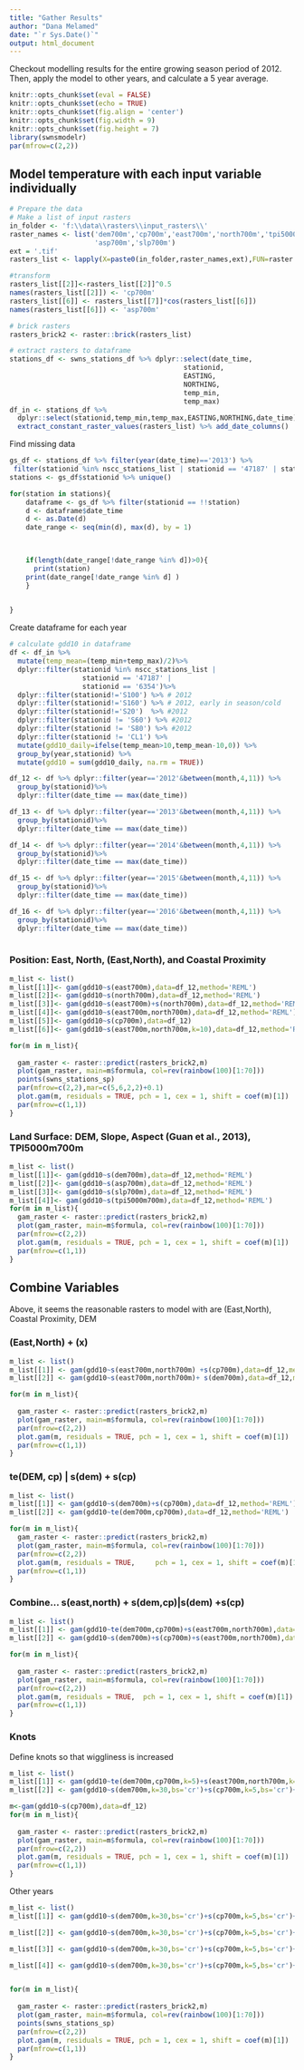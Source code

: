 ```yaml
---
title: "Gather Results"
author: "Dana Melamed"
date: "`r Sys.Date()`"
output: html_document
---
```


Checkout modelling results for the entire growing season period of 2012.
Then, apply the model to other years, and calculate a 5 year average.

```r
knitr::opts_chunk$set(eval = FALSE)
knitr::opts_chunk$set(echo = TRUE)
knitr::opts_chunk$set(fig.align = 'center')
knitr::opts_chunk$set(fig.width = 9)
knitr::opts_chunk$set(fig.height = 7)
library(swnsmodelr)
par(mfrow=c(2,2))
```

## Model temperature with each input variable individually

```r
# Prepare the data
# Make a list of input rasters
in_folder <- 'f:\\data\\rasters\\input_rasters\\'
raster_names <- list('dem700m','cp700m','east700m','north700m','tpi5000m700m',
                     'asp700m','slp700m')
ext = '.tif'
rasters_list <- lapply(X=paste0(in_folder,raster_names,ext),FUN=raster::raster)

#transform
rasters_list[[2]]<-rasters_list[[2]]^0.5
names(rasters_list[[2]]) <- 'cp700m'
rasters_list[[6]] <- rasters_list[[7]]*cos(rasters_list[[6]])
names(rasters_list[[6]]) <- 'asp700m'

# brick rasters
rasters_brick2 <- raster::brick(rasters_list)

# extract rasters to dataframe
stations_df <- swns_stations_df %>% dplyr::select(date_time,
                                           stationid,
                                           EASTING,
                                           NORTHING,
                                           temp_min,
                                           temp_max)
df_in <- stations_df %>% 
  dplyr::select(stationid,temp_min,temp_max,EASTING,NORTHING,date_time) %>%
  extract_constant_raster_values(rasters_list) %>% add_date_columns()
```

Find missing data
```r
gs_df <- stations_df %>% filter(year(date_time)=='2013') %>%
 filter(stationid %in% nscc_stations_list | stationid == '47187' | stationid =='6354')
stations <- gs_df$stationid %>% unique()

for(station in stations){
    dataframe <- gs_df %>% filter(stationid == !!station)
    d <- dataframe$date_time 
    d <- as.Date(d)
    date_range <- seq(min(d), max(d), by = 1) 


    
    if(length(date_range[!date_range %in% d])>0){
      print(station)
    print(date_range[!date_range %in% d] )
    }
    

}
```



Create dataframe for each year
```r

# calculate gdd10 in dataframe
df <- df_in %>%
  mutate(temp_mean=(temp_min+temp_max)/2)%>%
  dplyr::filter(stationid %in% nscc_stations_list |
                  stationid == '47187' |
                  stationid == '6354')%>%
  dplyr::filter(stationid!='S100') %>% # 2012
  dplyr::filter(stationid!='S160') %>% # 2012, early in season/cold
  dplyr::filter(stationid!='S20')  %>% #2012
  dplyr::filter(stationid != 'S60') %>% #2012
  dplyr::filter(stationid != 'S80') %>% #2012
  dplyr::filter(stationid != 'CL1') %>%
  mutate(gdd10_daily=ifelse(temp_mean>10,temp_mean-10,0)) %>%
  group_by(year,stationid) %>%
  mutate(gdd10 = sum(gdd10_daily, na.rm = TRUE))

df_12 <- df %>% dplyr::filter(year=='2012'&between(month,4,11)) %>%
  group_by(stationid)%>%
  dplyr::filter(date_time == max(date_time))

df_13 <- df %>% dplyr::filter(year=='2013'&between(month,4,11)) %>%
  group_by(stationid)%>%
  dplyr::filter(date_time == max(date_time))

df_14 <- df %>% dplyr::filter(year=='2014'&between(month,4,11)) %>%
  group_by(stationid)%>%
  dplyr::filter(date_time == max(date_time))

df_15 <- df %>% dplyr::filter(year=='2015'&between(month,4,11)) %>%
  group_by(stationid)%>%
  dplyr::filter(date_time == max(date_time))

df_16 <- df %>% dplyr::filter(year=='2016'&between(month,4,11)) %>%
  group_by(stationid)%>%
  dplyr::filter(date_time == max(date_time))
  
```

### Position: East, North, (East,North), and Coastal Proximity

```r
m_list <- list()
m_list[[1]]<- gam(gdd10~s(east700m),data=df_12,method='REML')
m_list[[2]]<- gam(gdd10~s(north700m),data=df_12,method='REML')
m_list[[3]]<- gam(gdd10~s(east700m)+s(north700m),data=df_12,method='REML')
m_list[[4]]<- gam(gdd10~s(east700m,north700m),data=df_12,method='REML')
m_list[[5]]<- gam(gdd10~s(cp700m),data=df_12)
m_list[[6]]<- gam(gdd10~s(east700m,north700m,k=10),data=df_12,method='REML')

for(m in m_list){
  
  gam_raster <- raster::predict(rasters_brick2,m)
  plot(gam_raster, main=m$formula, col=rev(rainbow(100)[1:70]))
  points(swns_stations_sp)
  par(mfrow=c(2,2),mar=c(5,6,2,2)+0.1)
  plot.gam(m, residuals = TRUE, pch = 1, cex = 1, shift = coef(m)[1])
  par(mfrow=c(1,1))
}

```

### Land Surface: DEM, Slope, Aspect (Guan et al., 2013), TPI5000m700m

```r
m_list <- list()
m_list[[1]]<- gam(gdd10~s(dem700m),data=df_12,method='REML')
m_list[[2]]<- gam(gdd10~s(asp700m),data=df_12,method='REML')
m_list[[3]]<- gam(gdd10~s(slp700m),data=df_12,method='REML')
m_list[[4]]<- gam(gdd10~s(tpi5000m700m),data=df_12,method='REML')
for(m in m_list){
  gam_raster <- raster::predict(rasters_brick2,m)
  plot(gam_raster, main=m$formula, col=rev(rainbow(100)[1:70]))
  par(mfrow=c(2,2))
  plot.gam(m, residuals = TRUE, pch = 1, cex = 1, shift = coef(m)[1])
  par(mfrow=c(1,1))
}
```

## Combine Variables

Above, it seems the reasonable rasters to model with are (East,North), Coastal Proximity, DEM

### (East,North) + (x)

```r
m_list <- list()
m_list[[1]] <- gam(gdd10~s(east700m,north700m) +s(cp700m),data=df_12,method='REML')
m_list[[2]] <- gam(gdd10~s(east700m,north700m)+ s(dem700m),data=df_12,method='REML')

for(m in m_list){
  
  gam_raster <- raster::predict(rasters_brick2,m)
  plot(gam_raster, main=m$formula, col=rev(rainbow(100)[1:70]))
  par(mfrow=c(2,2))
  plot.gam(m, residuals = TRUE, pch = 1, cex = 1, shift = coef(m)[1])
  par(mfrow=c(1,1))
}
```

### te(DEM, cp) \| s(dem) + s(cp)

```r
m_list <- list()
m_list[[1]] <- gam(gdd10~s(dem700m)+s(cp700m),data=df_12,method='REML')
m_list[[2]] <- gam(gdd10~te(dem700m,cp700m),data=df_12,method='REML')

for(m in m_list){
  gam_raster <- raster::predict(rasters_brick2,m)
  plot(gam_raster, main=m$formula, col=rev(rainbow(100)[1:70]))
  par(mfrow=c(2,2))
  plot.gam(m, residuals = TRUE,     pch = 1, cex = 1, shift = coef(m)[1])
  par(mfrow=c(1,1))
}
```

### Combine... s(east,north) + s(dem,cp)|s(dem) +s(cp)

```r
m_list <- list()
m_list[[1]] <- gam(gdd10~te(dem700m,cp700m)+s(east700m,north700m),data=df_12,method='REML')
m_list[[2]] <- gam(gdd10~s(dem700m)+s(cp700m)+s(east700m,north700m),data=df_12,method='REML')

for(m in m_list){
  
  gam_raster <- raster::predict(rasters_brick2,m)
  plot(gam_raster, main=m$formula, col=rev(rainbow(100)[1:70]))
  par(mfrow=c(2,2))
  plot.gam(m, residuals = TRUE,  pch = 1, cex = 1, shift = coef(m)[1])
  par(mfrow=c(1,1))
}
```



### Knots
Define knots so that wiggliness is increased
```r
m_list <- list()
m_list[[1]] <- gam(gdd10~te(dem700m,cp700m,k=5)+s(east700m,north700m,k=10),data=df_12,method='REML')
m_list[[2]] <- gam(gdd10~s(dem700m,k=30,bs='cr')+s(cp700m,k=5,bs='cr')+s(east700m,north700m,k=20),data=df_12,method='REML',family=gaussian())

m<-gam(gdd10~s(cp700m),data=df_12)
for(m in m_list){
  
  gam_raster <- raster::predict(rasters_brick2,m)
  plot(gam_raster, main=m$formula, col=rev(rainbow(100)[1:70]))
  par(mfrow=c(2,2))
  plot.gam(m, residuals = TRUE, pch = 1, cex = 1, shift = coef(m)[1])
  par(mfrow=c(1,1))
}
```

Other years
```r
m_list <- list()
m_list[[1]] <- gam(gdd10~s(dem700m,k=30,bs='cr')+s(cp700m,k=5,bs='cr')+s(east700m,north700m,k=20),data=df_13,method='REML',family=gaussian())

m_list[[2]] <- gam(gdd10~s(dem700m,k=30,bs='cr')+s(cp700m,k=5,bs='cr')+s(east700m,north700m,k=20),data=df_14,method='REML',family=gaussian())

m_list[[3]] <- gam(gdd10~s(dem700m,k=30,bs='cr')+s(cp700m,k=5,bs='cr')+s(east700m,north700m,k=20),data=df_15,method='REML',family=gaussian())

m_list[[4]] <- gam(gdd10~s(dem700m,k=30,bs='cr')+s(cp700m,k=5,bs='cr')+s(east700m,north700m,k=20),data=df_16,method='REML',family=gaussian())


for(m in m_list){
  
  gam_raster <- raster::predict(rasters_brick2,m)
  plot(gam_raster, main=m$formula, col=rev(rainbow(100)[1:70]))
  points(swns_stations_sp)
  par(mfrow=c(2,2))
  plot.gam(m, residuals = TRUE, pch = 1, cex = 1, shift = coef(m)[1])
  par(mfrow=c(1,1))
}
```
